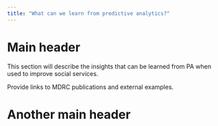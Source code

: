 ```yaml
---
title: "What can we learn from predictive analytics?"
---
```


# Main header

This section will describe the insights that can be learned from PA when used to improve social services.

Provide links to MDRC publications and external examples.

# Another main header

